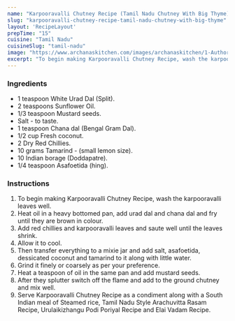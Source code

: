 ---
name: "Karpooravalli Chutney Recipe (Tamil Nadu Chutney With Big Thyme)"
slug: "karpooravalli-chutney-recipe-tamil-nadu-chutney-with-big-thyme"
layout: 'RecipeLayout'
prepTime: "15"
cuisine: "Tamil Nadu"
cuisineSlug: "tamil-nadu"
image: "https://www.archanaskitchen.com/images/archanaskitchen/1-Author/swathynandhini/KARPOORAVALLI_CHUTNEY_1600.jpg"
excerpt: "To begin making Karpooravalli Chutney Recipe, wash the karpooravalli leaves well"
---

### Ingredients

- 1 teaspoon White Urad Dal (Split).
- 2 teaspoons Sunflower Oil.
- 1/3 teaspoon Mustard seeds.
- Salt - to taste.
- 1 teaspoon Chana dal (Bengal Gram Dal).
- 1/2 cup Fresh coconut.
- 2 Dry Red Chillies.
- 10 grams Tamarind - (small lemon size).
- 10 Indian borage (Doddapatre).
- 1/4 teaspoon Asafoetida (hing).

### Instructions

1. To begin making Karpooravalli Chutney Recipe, wash the karpooravalli leaves well.
1. Heat oil in a heavy bottomed pan, add urad dal and chana dal and fry until they are brown in colour.
1. Add red chillies and karpooravalli leaves and saute well until the leaves shrink.
1. Allow it to cool.
1. Then transfer everything to a mixie jar and add salt, asafoetida, dessicated coconut and tamarind to it along with little water.
1. Grind it finely or coarsely as per your preference.
1. Heat a teaspoon of oil in the same pan and add mustard seeds.
1. After they splutter switch off the flame and add to the ground chutney and mix well.
1. Serve Karpooravalli Chutney Recipe as a condiment along with a South Indian meal of Steamed rice, Tamil Nadu Style Arachuvitta Rasam Recipe, Urulaikizhangu Podi Poriyal Recipe and Elai Vadam Recipe.
